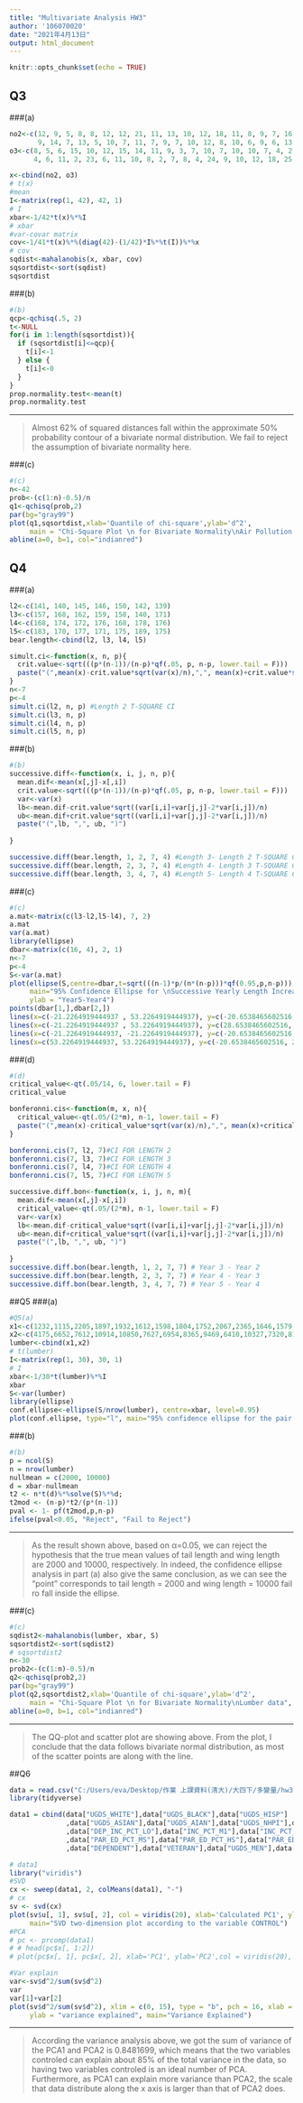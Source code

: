 ---
title: "Multivariate Analysis HW3"
author: '106070020'
date: "2021年4月13日"
output: html_document
---

```{r setup, include=FALSE}
knitr::opts_chunk$set(echo = TRUE)
```

## Q3

###(a)
```{r}
no2<-c(12, 9, 5, 8, 8, 12, 12, 21, 11, 13, 10, 12, 18, 11, 8, 9, 7, 16, 13, 
       9, 14, 7, 13, 5, 10, 7, 11, 7, 9, 7, 10, 12, 8, 10, 6, 9, 6, 13, 9, 8, 11, 6)
o3<-c(8, 5, 6, 15, 10, 12, 15, 14, 11, 9, 3, 7, 10, 7, 10, 10, 7, 4, 2, 5, 
      4, 6, 11, 2, 23, 6, 11, 10, 8, 2, 7, 8, 4, 24, 9, 10, 12, 18, 25, 6, 14, 5)

x<-cbind(no2, o3)
# t(x)
#mean
I<-matrix(rep(1, 42), 42, 1)
# I
xbar<-1/42*t(x)%*%I
# xbar
#var-covar matrix
cov<-1/41*t(x)%*%(diag(42)-(1/42)*I%*%t(I))%*%x
# cov
sqdist<-mahalanobis(x, xbar, cov)
sqsortdist<-sort(sqdist)
sqsortdist
```


###(b)
```{r}
#(b)
qcp<-qchisq(.5, 2)
t<-NULL
for(i in 1:length(sqsortdist)){
  if (sqsortdist[i]<=qcp){
    t[i]<-1
  } else {
    t[i]<-0
  }
}
prop.normality.test<-mean(t)
prop.normality.test
```

***
> Almost 62% of squared distances fall within the approximate 50% probability contour of a bivariate normal distribution. We fail to reject the assumption of bivariate normality here.

###(c)
```{r}
#(c)
n<-42
prob<-(c(1:n)-0.5)/n
q1<-qchisq(prob,2) 
par(bg="gray99")
plot(q1,sqsortdist,xlab='Quantile of chi-square',ylab='d^2', 
     main = "Chi-Square Plot \n for Bivariate Normality\nAir Pollution Data", col = "steelblue", pch = 19)
abline(a=0, b=1, col="indianred")
```

## Q4
###(a)
```{r}
l2<-c(141, 140, 145, 146, 150, 142, 139)
l3<-c(157, 168, 162, 159, 158, 140, 171)
l4<-c(168, 174, 172, 176, 168, 178, 176)
l5<-c(183, 170, 177, 171, 175, 189, 175)
bear.length<-cbind(l2, l3, l4, l5)

simult.ci<-function(x, n, p){
  crit.value<-sqrt(((p*(n-1))/(n-p)*qf(.05, p, n-p, lower.tail = F)))
  paste("(",mean(x)-crit.value*sqrt(var(x)/n),",", mean(x)+crit.value*sqrt(var(x)/n),")")
}
n<-7
p<-4
simult.ci(l2, n, p) #Length 2 T-SQUARE CI
simult.ci(l3, n, p)
simult.ci(l4, n, p)
simult.ci(l5, n, p)
```

###(b)
```{r}
#(b)
successive.diff<-function(x, i, j, n, p){
  mean.dif<-mean(x[,j]-x[,i])
  crit.value<-sqrt(((p*(n-1))/(n-p)*qf(.05, p, n-p, lower.tail = F)))
  var<-var(x)
  lb<-mean.dif-crit.value*sqrt((var[i,i]+var[j,j]-2*var[i,j])/n)
  ub<-mean.dif+crit.value*sqrt((var[i,i]+var[j,j]-2*var[i,j])/n)
  paste("(",lb, ",", ub, ")")
  
}

successive.diff(bear.length, 1, 2, 7, 4) #Length 3- Length 2 T-SQUARE CI
successive.diff(bear.length, 2, 3, 7, 4) #Length 4- Length 3 T-SQUARE CI
successive.diff(bear.length, 3, 4, 7, 4) #Length 5- Length 4 T-SQUARE CI
```

###(c)
```{r}
#(c)
a.mat<-matrix(c(l3-l2,l5-l4), 7, 2)
a.mat
var(a.mat)
library(ellipse)
dbar<-matrix(c(16, 4), 2, 1)
n<-7
p<-4
S<-var(a.mat)
plot(ellipse(S,centre=dbar,t=sqrt(((n-1)*p/(n*(n-p)))*qf(0.95,p,n-p))),type="l",xlim=c(-40,60),ylim=c(-40,40), 
     main="95% Confidence Ellipse for \nSuccessive Yearly Length Increases \nYear3-Year2 and Year5-Year4", xlab = "Year3-Year2",
     ylab = "Year5-Year4")
points(dbar[1,],dbar[2,])
lines(x=c(-21.2264919444937 , 53.2264919444937), y=c(-20.6538465602516,-20.6538465602516), lty=2, lwd=1.5)
lines(x=c(-21.2264919444937 , 53.2264919444937), y=c(28.6538465602516, 28.6538465602516), lty=2, lwd=1.5)
lines(x=c(-21.2264919444937, -21.2264919444937), y=c(-20.6538465602516, 28.6538465602516), lty=2, lwd=1.5)
lines(x=c(53.2264919444937, 53.2264919444937), y=c(-20.6538465602516, 28.6538465602516), lty=2, lwd=1.5)

```

###(d)
```{r}
#(d)
critical_value<-qt(.05/14, 6, lower.tail = F)
critical_value

bonferonni.cis<-function(m, x, n){
  critical_value<-qt(.05/(2*m), n-1, lower.tail = F)
  paste("(",mean(x)-critical_value*sqrt(var(x)/n),",", mean(x)+critical_value*sqrt(var(x)/n),")")
}

bonferonni.cis(7, l2, 7)#CI FOR LENGTH 2
bonferonni.cis(7, l3, 7)#CI FOR LENGTH 3
bonferonni.cis(7, l4, 7)#CI FOR LENGTH 4
bonferonni.cis(7, l5, 7)#CI FOR LENGTH 5

successive.diff.bon<-function(x, i, j, n, m){
  mean.dif<-mean(x[,j]-x[,i])
  critical_value<-qt(.05/(2*m), n-1, lower.tail = F)
  var<-var(x)
  lb<-mean.dif-critical_value*sqrt((var[i,i]+var[j,j]-2*var[i,j])/n)
  ub<-mean.dif+critical_value*sqrt((var[i,i]+var[j,j]-2*var[i,j])/n)
  paste("(",lb, ",", ub, ")")
  
}
successive.diff.bon(bear.length, 1, 2, 7, 7) # Year 3 - Year 2
successive.diff.bon(bear.length, 2, 3, 7, 7) # Year 4 - Year 3
successive.diff.bon(bear.length, 3, 4, 7, 7) # Year 5 - Year 4

```


##Q5
###(a)
```{r}
#Q5(a)
x1<-c(1232,1115,2205,1897,1932,1612,1598,1804,1752,2067,2365,1646,1579,1880,1773,1712,1932,1820,1900,2426,1558,1470,1858,1587,2208,1487,2206,2332,2540,2322)
x2<-c(4175,6652,7612,10914,10850,7627,6954,8365,9469,6410,10327,7320,8196,9709,10370,7749,6818,9307,6457,10102,7414,7556,7833,8309,9559,6255,10723,5430,12090,10072)
lumber<-cbind(x1,x2)
# t(lumber)
I<-matrix(rep(1, 30), 30, 1)
# I
xbar<-1/30*t(lumber)%*%I
xbar
S<-var(lumber)
library(ellipse)
conf.ellipse<-ellipse(S/nrow(lumber), centre=xbar, level=0.95)
plot(conf.ellipse, type="l", main="95% confidence ellipse for the pair [mu1,mu2]")

```

###(b)
```{r}
#(b)
p = ncol(S)
n = nrow(lumber)
nullmean = c(2000, 10000) 
d = xbar-nullmean
t2 <- n*t(d)%*%solve(S)%*%d;
t2mod <- (n-p)*t2/(p*(n-1))
pval <- 1- pf(t2mod,p,n-p)
ifelse(pval<0.05, "Reject", "Fail to Reject")
```

***
>As the result shown above, based on α=0.05, we can reject the hypothesis that the true mean values of tail length and wing length are 2000 and 10000, respectively. In indeed, the confidence ellipse analysis in part (a) also give the same conclusion, as we can see the “point” corresponds to tail length = 2000 and wing length = 10000 fail ro fall inside the ellipse.


###(c)
```{r}
#(c)
sqdist2<-mahalanobis(lumber, xbar, S)
sqsortdist2<-sort(sqdist2)
# sqsortdist2
n<-30
prob2<-(c(1:n)-0.5)/n
q2<-qchisq(prob2,2) 
par(bg="gray99")
plot(q2,sqsortdist2,xlab='Quantile of chi-square',ylab='d^2', 
     main = "Chi-Square Plot \n for Bivariate Normality\nLumber data", col = "steelblue", pch = 19)
abline(a=0, b=1, col="indianred")

```

***
> The QQ-plot and scatter plot are showing above. From the plot, I conclude that the data follows bivariate normal distribution, as most of the scatter points are along with the line.


##Q6
```{r message=FALSE}
data = read.csv("C:/Users/eva/Desktop/作業 上課資料(清大)/大四下/多變量/hw3/collegeData_hw3_prob5.csv")
library(tidyverse)

data1 = cbind(data["UGDS_WHITE"],data["UGDS_BLACK"],data["UGDS_HISP"]
              ,data["UGDS_ASIAN"],data["UGDS_AIAN"],data["UGDS_NHPI"],data["DEP_STAT_PCT_IND"],data["IND_INC_PCT_LO"]
              ,data["DEP_INC_PCT_LO"],data["INC_PCT_M1"],data["INC_PCT_M2"],data["INC_PCT_H1"],data["INC_PCT_H2"]
              ,data["PAR_ED_PCT_MS"],data["PAR_ED_PCT_HS"],data["PAR_ED_PCT_PS"],data["FEMALE"],data["MARRIED"]
              ,data["DEPENDENT"],data["VETERAN"],data["UGDS_MEN"],data["UGDS_WOMEN"]) %>% na.omit()

# data1
library("viridis")           
#SVD
cx <- sweep(data1, 2, colMeans(data1), "-")
# cx
sv <- svd(cx)
plot(sv$u[, 1], sv$u[, 2], col = viridis(20), xlab='Calculated PC1', ylab='Calculated PC2',
     main="SVD two-dimension plot according to the variable CONTROL")
#PCA
# pc <- prcomp(data1)
# # head(pc$x[, 1:2])
# plot(pc$x[, 1], pc$x[, 2], xlab='PC1', ylab='PC2',col = viridis(20), main="PCA outcome")

#Var explain
var<-sv$d^2/sum(sv$d^2)
var
var[1]+var[2]
plot(sv$d^2/sum(sv$d^2), xlim = c(0, 15), type = "b", pch = 16, xlab = "principal components", 
     ylab = "variance explained", main="Variance Explained")

```

***
> According the variance analysis above, we got the sum of variance of the PCA1 and PCA2 is 0.8481699, which means that the two variables controled can explain about 85% of the total variance in the data, so having two variables controled is an ideal number of PCA. Furthermore, as PCA1 can explain more variance than PCA2, the scale that data distribute along the x axis is larger than that of PCA2 does.




